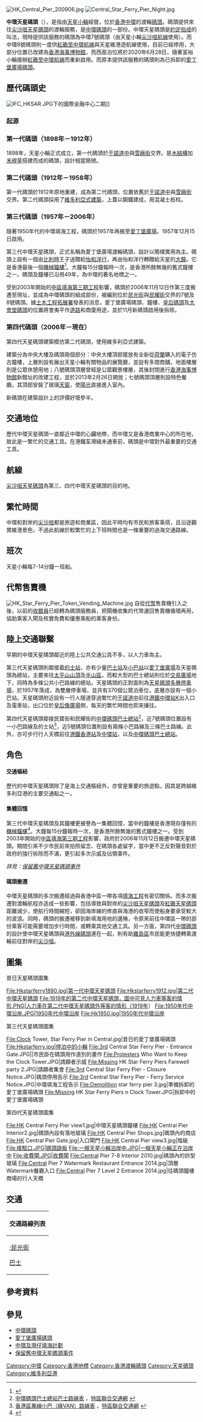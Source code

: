 {{coord|22|17|11|N|114|9|41|E|display=title}}
{{otheruseslist|歷代[[天星小輪|天星小輪]]在[[中環|中環]]的渡輪碼頭|專指1958年至2006年間天星小輪使用，俗稱'''舊天星碼頭'''的中環碼頭|愛丁堡廣場碼頭|包括港外線碼頭等在內的整個中環碼頭|中環碼頭}}

[[File:HK_Central_Pier_200906.jpg|thumb]]
[[File:Central_Star_Ferry_Pier_Night.jpg|thumb]]

'''中環天星碼頭'''（{{lang-en|Star Ferry Pier, Central}}），是指由[[天星小輪|天星小輪]]經營，位於[[香港|香港]][[中環|中環]]的渡輪[[碼頭|碼頭]]。碼頭提供來往[[尖沙咀天星碼頭|尖沙咀天星碼頭]]的渡輪服務，是[[中環碼頭|中環碼頭]]的一部份。中環天星碼頭是[[約定俗成|約定俗成]]的叫法，現時提供該服務的碼頭為中環7號碼頭（由天星小輪[[尖沙咀至中環航線|尖沙咀航線]]使用）。而中環8號碼頭則一度供[[紅磡至中環航線|紅磡至中環航線]]與天星維港遊航線使用，目前已經停用，大部分位置已改建為[[香港海事博物館|香港海事博物館]]，而西面泊位將於2020年6月28日，隨著富裕小輪接辦[[紅磡至中環航線|紅磡至中環航線]]而重新啟用。而原本提供該服務的碼頭則為已拆卸的[[愛丁堡廣場碼頭|愛丁堡廣場碼頭]]。

==歷代碼頭史==
[[File:IFC_HKSAR.JPG|thumb]]下的國際金融中心二期]]
{{multiple image
 | align = right
 | direction = vertical
 | width = 240
 | header = 中環第二代與第四代碼頭對比圖
 | image1 = Hkstarferry1912.jpg
 | caption1 = '''第二代'''碼頭（1912年）
 | image2 = Central Pier in Hong Kong.jpg
 | caption2 = '''第四代'''碼頭（2018年）
}}
===起源===
===第一代碼頭（1898年－1912年）===
1898年，天星小輪正式成立，第一代碼頭於[[干諾道中|干諾道中]]與[[雪廠街|雪廠街]]交界。是[[木結構|木結構]]加[[禾稈草|禾稈草]]搭建而成的碼頭，設計相當簡陋。

===第二代碼頭（1912年－1958年）===
第一代碼頭於1912年原地重建，成為第二代碼頭，位置依舊於[[干諾道中|干諾道中]]與[[雪廠街|雪廠街]]交界。第二代碼頭採用了[[維多利亞式建築|維多利亞式建築]]，上蓋以鋼鐵建成，用混凝土桩柱。

===第三代碼頭（1957年－2006年）===
{{main|愛丁堡廣場碼頭}}
隨著1950年代的中環填海工程，碼頭於1957年再搬至[[愛丁堡廣場|愛丁堡廣場]]。1957年12月15日啟用。

第三代中環天星碼頭，正式名稱為愛丁堡廣場渡輪碼頭，設計以簡樸實用為主。碼頭上設有一個由[[比利時|比利時]]王子送贈給[[怡和洋行|怡和洋行]]，再由怡和洋行轉贈給天星的[[時鐘|大鐘]]。它是香港最後一個[[機械|機械]][[鐘樓|鐘樓]]<ref>{{Cite web |url=http://hk.news.yahoo.com/060717/12/1q6qy.html |title=環團網上簽名 促暫緩拆天星鐘樓碼頭 |accessdate=2006-12-17 |archive-date=2006-07-19 |archive-url=https://web.archive.org/web/20060719224940/http://hk.news.yahoo.com/060717/12/1q6qy.html |dead-url=no }}</ref>。大鐘每15分鐘報時一次，是香港所餘無幾的舊式鐘樓之一。碼頭及鐘樓已沿用49年，為中環的著名地標之一。

受到2003年開始的[[中環及灣仔填海計劃#中區填海第三期工程|中區填海第三期工程]]影響，碼頭於2006年11月12日作第三度搬遷至現址，並成為中環碼頭的組成部份，被編到位於[[民光街|民光街]]與[[民耀街|民耀街]]交界的7號及8號碼頭。據[[土木工程拓展署|土木工程拓展署]]發表的消息，愛丁堡廣場碼頭、鐘樓、[[皇后碼頭|皇后碼頭]]及[[大會堂碼頭|大會堂碼頭]]的位置將會夷平作[[龍和道|道路]]和商廈用途，並於11月新碼頭啟用後拆除。

===第四代碼頭（2006年－現在）===
第四代天星碼頭建築模仿第二代碼頭，使用維多利亞式建築。

建築分為中央大樓及碼頭兩個部分：中央大樓頂部擺放有全新從[[荷蘭|荷蘭]]購入的電子仿古鐘樓，上層則設有展出天星小輪有關物品的展覽廳，並設有多間商舖，地面樓層則是公眾休憩用地；八號碼頭頂層曾經是公眾觀景樓層，其後封閉進行[[香港海事博物館|香港海事博物館]]新館址的改建工程，並於2013年2月26日開放；七號碼頭頂層則設特色餐廳。其頂部安裝了玻璃[[天窗|天窗]]，使[[陽光|陽光]]直接進入室內。

新碼頭在建築設計上的評價好壞參半。

==交通地位==
歷代中環天星碼頭一直鄰近中環的心臟地帶，而中環又是香港商業中心的所在地，故此是一繁忙的交通工具。在港鐵荃灣綫未通車前，碼頭是中環對外最重要的交通工具。

==航線==
[[尖沙咀天星碼頭|尖沙咀天星碼頭]]為第三、四代中環天星碼頭的目的地。

==繁忙時間==
中環和對岸的[[尖沙咀|尖沙咀]]都是旅遊和商業區，因此平時均有市民和旅客乘搭，且沿途觀賞維港景色，不過此航線於較繁忙的上下班時間也是一條重要的過海交通路線。

==班次==
天星小輪每7-14分鐘一班船。

==代幣售賣機==
[[File:HK_Star_Ferry_Pier_Token_Vending_Machine.jpg|thumb]]
自從[[代幣|代幣]]售賣機引入之後，以前的[[出納員|收銀員]]已經轉為碼頭服務員，把閘機收集的代幣運回售賣機循環再用，協助乘客入閘及核實免費和優惠乘船的乘客身份。

==陸上交通聯繫==
早期的中環天星碼頭鄰近的陸上公共交通公具不多，以人力車為主。

第三代天星碼頭則鄰接着[[的士站|的士站]]，亦有少量[[巴士站|巴士站]]及[[小巴站|小巴站]]以[[愛丁堡廣場|愛丁堡廣場]]及天星碼頭為總站，主要來往[[太平山_(香港)|太平山山頂]]及[[半山區|半山區]]，而較大型的巴士總站則位於[[交易廣場|交易廣場]]地下，同時為多條公共小巴路線的總站。天星碼頭的正對面則為[[天星碼頭多層停車場|天星碼頭多層停車場]]，於1957年落成，為雙層停車場，並共有370個公眾泊車位，底層亦設有一個小巴站。天星碼頭附近設有一行人隧道穿過繁忙的[[干諾道中|干諾道中]]前往[[港鐵|港鐵]][[中環站|中環站]]K出入口及電車站，出口位於[[皇后像廣場|皇后像廣場]]側，每天的繁忙時間也熙來攘往。

第四代天星碼頭鄰接民寶街和民耀街的[[中環碼頭巴士總站|中環碼頭巴士總站]]<ref>[http://www.ushb.net/rtinfo/stops/ce07-t-1000-5.htm 中環碼頭巴士總站巴士路線表] {{Wayback|url=http://www.ushb.net/rtinfo/stops/ce07-t-1000-5.htm |date=20061112225239 }}，[http://www.ushb.net/ 特區聯合交通網] {{Wayback|url=http://www.ushb.net/ |date=20070118173759 }}</ref>，近7號碼頭位置設有一小巴路線及的士站<ref>[http://www.i-busnet.com/minibus/minibus1.htm 香港區專線小巴（綠VAN）路線表] {{Wayback|url=http://www.i-busnet.com/minibus/minibus1.htm |date=20070117190858 }}，[http://www.ushb.net/ 特區聯合交通網] {{Wayback|url=http://www.ushb.net/ |date=20070118173759 }}</ref>，近5號碼頭位置則設有兩條小巴路線及三條巴士路線。此外，亦可步行行人天橋前往[[港鐵|港鐵]][[香港站|香港站]]及[[中環站|中環站]]，以及[[中環碼頭巴士總站|中環碼頭巴士總站]]。

== 角色 ==
==== 交通樞紐 ====
歷代的中環天星碼頭除了是海上交通樞紐外，亦曾是重要的旅遊點，因其是跨越維多利亞港的主要交通點之一。

==== 集體回憶 ====
第三代中環天星碼頭及其鐘樓更被譽為一集體回憶，當中的鐘樓是香港現存僅有的[[機械|機械]][[鐘樓|鐘樓]]<ref>{{Cite web |url=http://hk.news.yahoo.com/060717/12/1q6qy.html |title=環團網上簽名 促暫緩拆除天星鐘樓碼頭 |accessdate=2006-12-17 |archive-date=2006-07-19 |archive-url=https://web.archive.org/web/20060719224940/http://hk.news.yahoo.com/060717/12/1q6qy.html |dead-url=no }}</ref>。大鐘每15分鐘報時一次，是香港所餘無幾的舊式鐘樓之一。受到2003年開始的[[中環及灣仔填海計劃#中區填海第三期工程|中區填海第三期工程]]影響，政府於2006年11月12日搬遷中環天星碼頭。期間引來不少市民前來拍照留念、在碼頭各處留字，當中更不乏反對聲音對於政府的強行拆除而不滿，更引起多次示威及佔領事件。

''詳見：[[保留舊中環天星碼頭事件|保留舊中環天星碼頭事件]]''

==== 碼頭搬遷 ====
中環天星碼頭的多次搬遷經過與香港中區一帶各項[[香港填海工程|填海工程]]有密切關係。而多次搬遷對渡輪航程亦造成一些影響，包括導致與對岸的[[尖沙咀天星碼頭|尖沙咀天星碼頭]]及[[紅磡天星碼頭|紅磡天星碼頭]]距離減少，使航行時間縮短，卻因海岸線的修直與海港的收窄而使船身要承受較大的波浪。同時，碼頭的搬遷被移到新填海用地的邊陲，令原來前往中環區一帶的部份乘客可能需要增加步行時間，或轉乘其他交通工具。另一方面，第四代[[中環碼頭|中環碼頭]]的設計使中環天星碼頭與[[港外線碼頭|港外線碼頭]]連在一起，則有助[[離島區|離島區]]市民能更快捷轉乘渡輪前往對岸的[[尖沙咀|尖沙咀]]。

==圖集==
;昔日天星碼頭圖集
<!--請重質而不是重量，不要加入質素過低的相片。-->
<gallery class="center" widths="180">
File:Hkstarferry1890.jpg|第一代中環天星碼頭
File:Hkstarferry1912.jpg|第二代中環天星碼頭
File:1919年的第二代中環天星碼頭，圖中可見人力車等客的情形.PNG|人力車在第二代中環天星碼頭外等客的情形（1919年）
File:1950年代中環沿岸.JPG|1950年代中環沿岸
File:Hk1950.jpg|1950年代中環沿岸
</gallery>

;第三代天星碼頭圖集
<!--請重質而不是重量，不要加入質素過低的相片。-->
<gallery class="center" widths="180">
File:Clock Tower, Star Ferry Pier in Central.jpg|昔日的愛丁堡廣場碼頭
File:Hkstarferry.jpg|停泊中的小輪
File:3rd Central Star Ferry Pier - Entrance Gate.JPG||市民掛在碼頭用作道別的畫作
File:Protesters Who Want to Keep the Clock Tower.JPG|請願者示威
File:Missing HK Star Ferry Piers Farewell party 2.JPG|請願者集會
File:3rd Central Star Ferry Pier - Closure Notice.JPG|碼頭停用告示
File:3rd Central Star Ferry Pier - Ferry Service Notice.JPG|中環填海工程告示
File:Demolition star ferry pier 3.jpg|準備拆卸的愛丁堡廣場碼頭
File:Missing HK Star Ferry Piers n Clock Tower.JPG|拆卸中的愛丁堡廣場碼頭
</gallery>

<!--請重質而不是重量，不要加入質素過低的相片。-->
;第四代天星碼頭圖集
<gallery class="center" widths="180">
File:HK Central Ferry Pier view1.jpg|中環天星碼頭鐘樓
File:HK Central Pier Interior2.jpg|碼頭內設有落地玻璃
File:HK Central Pier Shops.jpg|碼頭內的商店
File:HK Central Pier Gate.jpg|入口閘門
File:HK Central Pier view3.jpg|階級
File:接駁口.JPG|碼頭跳板
File:一艘天星小輪泊岸中.JPG|一艘天星小輪正在泊岸中
File:收費閘.JPG|收費閘
File:Central Pier 7-8 Interior 2010.jpg|碼頭內的拱型玻璃
File:Central Pier 7 Watermark Restaurant Entrance 2014.jpg|頂層Watermark餐廳入口
File:Central Pier 7 Level 2 Entrance 2014.jpg|往碼頭鐘樓商場的行人天橋
</gallery>

==交通==
{| class="mw-collapsible mw-collapsed wikitable" style="background:white; margin: 0 auto; width: auto;" 
! 交通路線列表
|-
|;[[民光街|民光街]]
;[[香港巴士|巴士]]
{{港島巴士簡單列表|2|3A|12|15|629|722|X9|X15}}
{{過海隧道巴士簡單列表|H1|H1A|H2}}
{{港島專線小巴簡單列表|8X|22S|22X|54}}
{{港島居民巴士簡單列表|HR88}}
|}

==參考資料==
{{reflist|2}}

==參見==
{{commonscat|Central Ferry Piers}}
*[[中環碼頭|中環碼頭]]
*[[愛丁堡廣場碼頭|愛丁堡廣場碼頭]]
*[[中環及灣仔填海計劃|中環及灣仔填海計劃]]
*[[保留舊中環天星碼頭事件|保留舊中環天星碼頭事件]]

{{香港鐘樓}}
{{香港渡輪碼頭}}

[[Category:中環|Category:中環]]
[[Category:香港地標|Category:香港地標]]
[[Category:香港渡輪碼頭|Category:香港渡輪碼頭]]
[[Category:天星碼頭|Category:天星碼頭]]
[[Category:維多利亞港|Category:維多利亞港]]